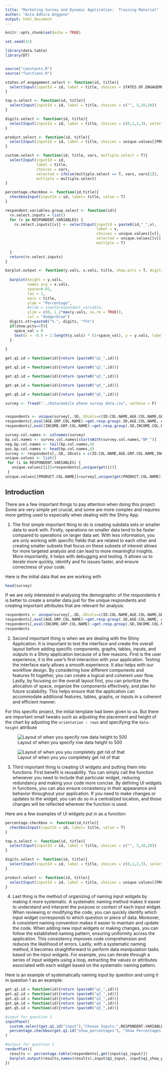 ---
title: "Marketing Survey and Dynamic Application:  Training Material"
author: "Asta Adhira Anggono"
output: html_document
---

```{r setup, include=FALSE}
knitr::opts_chunk$set(echo = TRUE)
```

```{r seed}
set.seed(41)
```

```{r libraries}
library(data.table)
library(DT)
```

```{r constants}

```

```{r source_functions}
source("constants.R")
source("functions.R")
```

```{r functions}
states.of.engagement.select <- function(id, title){
  selectInput(inputId = id, label = title, choices = STATES.OF.ENGAGEMENT, selected = STATES.OF.ENGAGEMENT[1])
}

top.n.select <- function(id, title){
  selectInput(inputId = id, label = title, choices = c("", 5,10,20))
}

digits.select <- function(id, title){
  selectInput(inputId = id, label = title, choices = c(0,1,2,3), selected = 2)
}

product.select <- function(id, title){
  selectInput(inputId = id, label = title, choices = unique.values[[PRODUCT.COL.NAME]], selected = unique.values[[PRODUCT.COL.NAME]], multiple = T)
}

custom.select <- function(id, title, vars, multiple.select = T){
  selectInput(inputId = id,
              label = title,
              choices = vars,
              selected = ifelse(multiple.select == T, vars, vars[1]),
              multiple = multiple.select)
}

percentage.checkbox <- function(id,title){
  checkboxInput(inputId = id, label= title, value = T)
}

respondent.variables.group.select <- function(id){
  rv.select.inputs = list()
  for (v in RESPONDENT.VARIABLES) {
    rv.select.inputs[[v]] <- selectInput(inputId = paste0(id,"_",v),
                                         label = v,
                                         choices = unique.values[[v]],
                                         selected = unique.values[[v]],
                                         multiple = T)
    
  }
  return(rv.select.inputs)
}

barplot.output <- function(y.vals, x.vals, title, show.pcts = T, digits =2){
  
  barplot(height = y.vals,
          names.arg = x.vals,
          space=0.01,
          las = 1,
          main = title,
          ylab = "Percentage", 
          #xlab = input$respondent_variable, 
          ylim = c(0, 1.2*max(y.vals, na.rm = TRUE)), 
          col = "dodgerblue")
  digits.str=paste0("%.", digits, "f%%")
  if(show.pcts==T){
    space_val = 0
    text(x = -0.5 + 1:length(y.vals) * (1+space_val), y = y.vals, labels = sprintf(digits.str, y.vals), pos = 3)
  }
  
}

get.q1.id = function(id){return (paste0("q1_",id))}

get.q2.id = function(id){return (paste0("q2_",id))}

get.q3.id = function(id){return (paste0("q3_",id))}

get.q4.id = function(id){return (paste0("q4_",id))}

get.q5.id = function(id){return (paste0("q5_",id))}
```

```{r load_data}
survey <- fread("../Data/mobile phone survey data.csv", verbose = F)

```

```{r explore_data, eval = FALSE}

```

```{r define_variables}
respondents <- unique(survey[,.SD,.SDcols=c(ID.COL.NAME,AGE.COL.NAME,GENDER.COL.NAME,REGION.COL.NAME,PERSONA.COL.NAME,INCOME.COL.NAME)])
respondents[,eval(AGE.GRP.COL.NAME):=get.resp.group(.SD,AGE.COL.NAME, AGE.GROUPS), by=ID.COL.NAME]
respondents[,eval(INCOME.GRP.COL.NAME):=get.resp.group(.SD,INCOME.COL.NAME,INCOME.GROUPS), by=ID.COL.NAME]

survey.col.names <- colnames(survey)
bp.col.names <- survey.col.names[startsWith(survey.col.names,"BP_")]
neg.bp.col.names <- tail(bp.col.names,4)
pos.bp.col.names <- head(bp.col.names,8)
survey <- respondents[,.SD,.SDcols = c(ID.COL.NAME,AGE.GRP.COL.NAME,INCOME.GRP.COL.NAME)][survey,on=ID.COL.NAME]
unique.values <- list()
 for (i in RESPONDENT.VARIABLES) {
   unique.values[[i]]=respondents[,unique(get(i))]
 }
unique.values[[PRODUCT.COL.NAME]]=survey[,unique(get(PRODUCT.COL.NAME))]
```



## Introduction

There are a few important things to pay attention when doing this project. Some are very simple yet crucial, and some are more complex and requires more getting used to especially when dealing with the Shiny App.

1. The first simple important thing to do is creating subdata sets or smaller data to work with. Firstly, operations on smaller data tend to be faster compared to operations on larger data set. With less information, you are only working with specific fields that are related to each other and creating smaller subsets that focus on these subsets of interest allows for more targeted analysis and can lead to more meaningful insights. More importantly, it helps with debugging and testing. It allows us to iterate more quickly, identify and fix issues faster, and ensure correctness of your code. 

Here is the initial data that we are working with 
```{r, echo = TRUE}
head(survey)
```

If we are only interested in analysing the demographic of the respondents it is better to create a smaller data just for the unique respondents and creating important attributes that are relevant for analysis:
```{r, echo = TRUE}
respondents <- unique(survey[,.SD,.SDcols=c(ID.COL.NAME,AGE.COL.NAME,GENDER.COL.NAME,REGION.COL.NAME,PERSONA.COL.NAME,INCOME.COL.NAME)])
respondents[,eval(AGE.GRP.COL.NAME):=get.resp.group(.SD,AGE.COL.NAME, AGE.GROUPS), by=ID.COL.NAME]
respondents[,eval(INCOME.GRP.COL.NAME):=get.resp.group(.SD,INCOME.COL.NAME,INCOME.GROUPS), by=ID.COL.NAME]
respondents
```

2. Second important thing is when we are dealing with the Shiny Application. It is important to test the interface and create the overall layout before adding specific components, graphs, tables, inputs, and outputs in a Shiny application because of a few reasons. First is the user experience, it is the user's first interaction with your application. Testing the interface early allows a smooth experience. It also helps with our workflow design. By considering how different components and features fit together, you can create a logical and coherent user flow. Lastly, by focusing on the overall layout first, you can prioritize the allocation of space, organize the components effectively, and plan for future scalability. This helps ensure that the application can accommodate additional features, tables, graphs, or inputs in a coherent and efficient manner. 

For this specific project, the initial template had been given to us. But there are important small tweaks such as adjusting the placement and height of the chart by adjusting the ```orientation : rows``` and specifying the ```data-height``` attribute

![Layout of when you specify row data height to 500](example1.png)

![Layout of when you you completely get rid of that](example2.png)



3. Third important thing is creating UI widgets and putting them into functions. First benefit is reusability. You can simply call the function whenever you need to include that particular widget, reducing redundancy and making your code more concise. By defining UI widgets in functions, you can also ensure consistency in their appearance and behavior throughout your application. If you need to make changes or updates to the widget, you can do so in a centralized location, and those changes will be reflected wherever the function is used.

Here are a few examples of UI widgets put in as a function:

```{r, echo = TRUE}
percentage.checkbox <- function(id,title){
  checkboxInput(inputId = id, label= title, value = T)
}

top.n.select <- function(id, title){
  selectInput(inputId = id, label = title, choices = c("", 5,10,20))
}

digits.select <- function(id, title){
  selectInput(inputId = id, label = title, choices = c(0,1,2,3), selected = 2)
}

product.select <- function(id, title){
  selectInput(inputId = id, label = title, choices = unique.values[[PRODUCT.COL.NAME]], selected = unique.values[[PRODUCT.COL.NAME]], multiple = T)
}
```

4. Last thing is the method of organizing of naming input widgets by making it more systematic. A systematic naming method makes it easier to understand and interpret the purpose or context of each input widget. When reviewing or modifying the code, you can quickly identify which input widget corresponds to which question or piece of data. Moreover, A consistent naming convention makes it easier to maintain and update the code. When adding new input widgets or making changes, you can follow the established naming pattern, ensuring uniformity across the application. This consistency improves code comprehension and reduces the likelihood of errors. Lastly, with a systematic naming method, it becomes straightforward to perform data manipulation tasks based on the input widgets. For example, you can iterate through a series of input widgets using a loop, extracting the values or attributes associated with each widget based on the systematic naming pattern.   

Here is an example of systematically naming input by question and using it in question 1 as an example:

```{r, echo = TRUE, eval=FALSE}
get.q1.id = function(id){return (paste0("q1_",id))}
get.q2.id = function(id){return (paste0("q2_",id))}
get.q3.id = function(id){return (paste0("q3_",id))}
get.q4.id = function(id){return (paste0("q4_",id))}
get.q5.id = function(id){return (paste0("q5_",id))}

#input for question 1
inputPanel(
  custom.select(get.q1.id("input"),"Choose Inputs:",RESPONDENT.VARIABLES,F),
  percentage.checkbox(get.q1.id("show_percentages"), "Show Percentages:")
)

#output for question 1
renderPlot({
  results <- percentage.table(respondents[,get(input$q1_input)])
  barplot.output(results,names(results),input$q1_input, input$q1_show_percentages)
})
```
